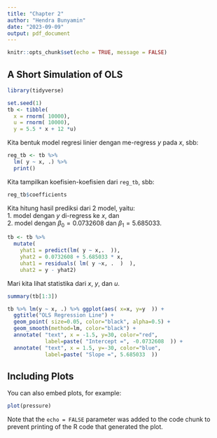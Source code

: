 ```yaml
---
title: "Chapter 2"
author: "Hendra Bunyamin"
date: "2023-09-09"
output: pdf_document
---
```


```r
knitr::opts_chunk$set(echo = TRUE, message = FALSE)
```

## A Short Simulation of OLS

```r
library(tidyverse)

set.seed(1)
tb <- tibble(
  x = rnorm( 10000), 
  u = rnorm( 10000),
  y = 5.5 * x + 12 *u)
```

Kita bentuk model regresi linier dengan me-regress $y$ pada $x$, sbb:

```r
reg_tb <- tb %>% 
  lm( y ~ x, .) %>% 
  print()
```

Kita tampilkan koefisien-koefisien dari `reg_tb`, sbb:

```r
reg_tb$coefficients
```

Kita hitung hasil prediksi dari 2 model, yaitu:    
    1. model dengan $y$ di-regress ke $x$, dan     
    2. model dengan $\beta_0 = 0.0732608$ dan $\beta_1 = 5.685033$.

```r
tb <- tb %>% 
  mutate( 
    yhat1 = predict(lm( y ~ x,.  )),
    yhat2 = 0.0732608 + 5.685033 * x,
    uhat1 = residuals( lm( y ~x, .  )  ),
    uhat2 = y - yhat2)
```

Mari kita lihat statistika dari $x$, $y$, dan $u$.
```r
summary(tb[1:3])
```

```r
tb %>% lm(y ~ x, .) %>% ggplot(aes( x=x, y=y  )) +
  ggtitle("OLS Regression Line") +
  geom_point( size=0.05, color="black", alpha=0.5) +
  geom_smooth(method=lm, color="black") +
  annotate( "text", x = -1.5, y=30, color="red",
            label=paste( "Intercept =", -0.0732608  )) +
  annotate( "text", x = 1.5, y=-30, color="blue",
            label=paste( "Slope =", 5.685033  ))

```





## Including Plots

You can also embed plots, for example:

```r
plot(pressure)
```

Note that the `echo = FALSE` parameter was added to the code chunk to prevent printing of the R code that generated the plot.    
